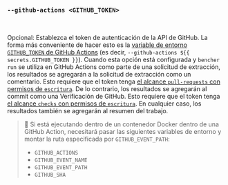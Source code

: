 ### `--github-actions <GITHUB_TOKEN>`

<br />

Opcional: Establezca el token de autenticación de la API de GitHub.
La forma más conveniente de hacer esto es la [variable de entorno `GITHUB_TOKEN` de GitHub Actions][github token] (es decir, `--github-actions ${{ secrets.GITHUB_TOKEN }}`).
Cuando esta opción está configurada y `bencher run` se utiliza en GitHub Actions como parte de una solicitud de extracción,
los resultados se agregarán a la solicitud de extracción como un comentario.
Esto requiere que el token tenga [el alcance `pull-requests` con permisos de `escritura`][github token permissions].
De lo contrario, los resultados se agregarán al commit como una Verificación de GitHub.
Esto requiere que el token tenga [el alcance `checks` con permisos de `escritura`][github token permissions].
En cualquier caso, los resultados también se agregarán al resumen del trabajo.

[github token]: https://docs.github.com/es/actions/security-guides/automatic-token-authentication
[github token permissions]: https://docs.github.com/es/actions/security-for-github-actions/security-guides/automatic-token-authentication#permissions-for-the-github_token

> 🐰 Si está ejecutando dentro de un contenedor Docker dentro de una GitHub Action, necesitará pasar las siguientes variables de entorno y montar la ruta especificada por `GITHUB_EVENT_PATH`:
> - `GITHUB_ACTIONS`
> - `GITHUB_EVENT_NAME`
> - `GITHUB_EVENT_PATH`
> - `GITHUB_SHA`